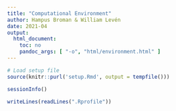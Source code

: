 ```yaml
---
title: "Computational Environment"
author: Hampus Broman & William Levén
date: 2021-04
output: 
  html_document: 
    toc: no
    pandoc_args: [ "-o", "html/environment.html" ]
---
```


```r
# Load setup file
source(knitr::purl('setup.Rmd', output = tempfile()))
```

```r
sessionInfo()
```

```r
writeLines(readLines(".Rprofile"))
```

